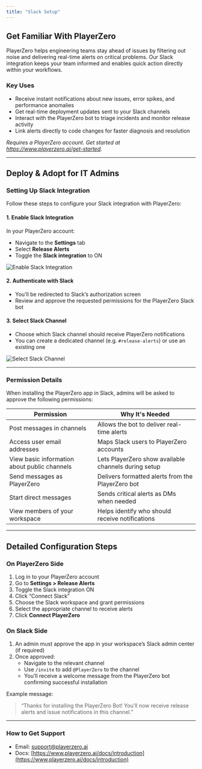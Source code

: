 ```yaml
---
title: "Slack Setup"
---
```


## Get Familiar With PlayerZero

PlayerZero helps engineering teams stay ahead of issues by filtering out noise and delivering real-time alerts on critical problems. Our Slack integration keeps your team informed and enables quick action directly within your workflows.

### Key Uses

- Receive instant notifications about new issues, error spikes, and performance anomalies
- Get real-time deployment updates sent to your Slack channels
- Interact with the PlayerZero bot to triage incidents and monitor release activity
- Link alerts directly to code changes for faster diagnosis and resolution

*Requires a PlayerZero account. Get started at https://www.playerzero.ai/get-started.*

---

## Deploy & Adopt for IT Admins

### Setting Up Slack Integration

Follow these steps to configure your Slack integration with PlayerZero:

#### 1. Enable Slack Integration

In your PlayerZero account:

- Navigate to the **Settings** tab
- Select **Release Alerts**
- Toggle the **Slack integration** to ON

![Enable Slack Integration](/images/slack-toggle.png)

#### 2. Authenticate with Slack

- You’ll be redirected to Slack’s authorization screen
- Review and approve the requested permissions for the PlayerZero Slack bot

#### 3. Select Slack Channel

- Choose which Slack channel should receive PlayerZero notifications
- You can create a dedicated channel (e.g. `#release-alerts`) or use an existing one

![Select Slack Channel](/images/slack-dropdown.png)

---

### Permission Details

When installing the PlayerZero app in Slack, admins will be asked to approve the following permissions:

| Permission | Why It's Needed |
|------------|-----------------|
| Post messages in channels | Allows the bot to deliver real-time alerts |
| Access user email addresses | Maps Slack users to PlayerZero accounts |
| View basic information about public channels | Lets PlayerZero show available channels during setup |
| Send messages as PlayerZero | Delivers formatted alerts from the PlayerZero bot |
| Start direct messages | Sends critical alerts as DMs when needed |
| View members of your workspace | Helps identify who should receive notifications |

---

## Detailed Configuration Steps

### On PlayerZero Side

1. Log in to your PlayerZero account  
2. Go to **Settings > Release Alerts**  
3. Toggle the Slack integration ON  
4. Click “Connect Slack”  
5. Choose the Slack workspace and grant permissions  
6. Select the appropriate channel to receive alerts  
7. Click **Connect PlayerZero**

### On Slack Side

1. An admin must approve the app in your workspace’s Slack admin center (if required)
2. Once approved:
   - Navigate to the relevant channel
   - Use `/invite` to add `@PlayerZero` to the channel
   - You’ll receive a welcome message from the PlayerZero bot confirming successful installation

Example message:
> “Thanks for installing the PlayerZero Bot! You’ll now receive release alerts and issue notifications in this channel.”

---

### How to Get Support

- Email: [support@playerzero.ai](mailto:support@playerzero.ai)  
- Docs: [https://www.playerzero.ai/docs/introduction](https://www.playerzero.ai/docs/introduction)

